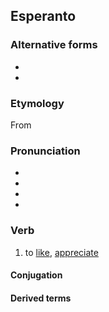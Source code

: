 {{also|sati|Sati|sáti}}
==Esperanto==

===Alternative forms===
* {{alter|eo|shati||H-system spelling}}
* {{alter|eo|sxati||X-system spelling}}

===Etymology===
From {{der|eo|de|schätzen}}

===Pronunciation===
* {{IPA|eo|/ˈʃati/}}
* {{audio|eo|LL-Q143 (epo)-Lepticed7-ŝati.wav|Audio}}
* {{hyphenation|eo|ŝa|ti}}
* {{rhymes|eo|ati}}

===Verb===
{{eo-head}}

# {{lb|eo|transitive}} to [[like]], [[appreciate]]

====Conjugation====
{{eo-conj}}

====Derived terms====
{{der2|eo|ŝategi|ŝato}}

{{eo BRO|5}}